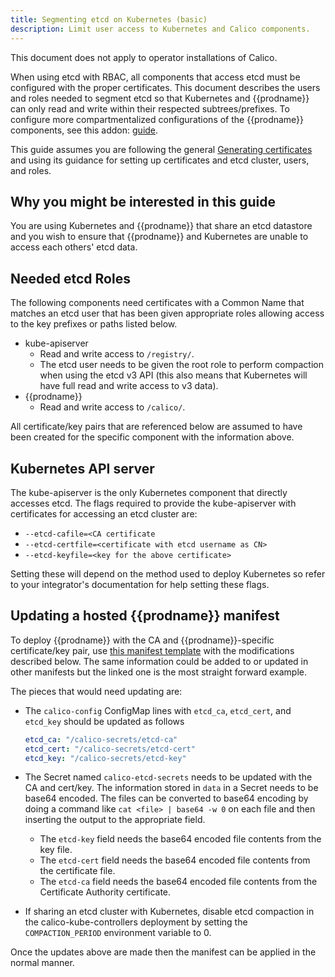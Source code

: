 ```yaml
---
title: Segmenting etcd on Kubernetes (basic)
description: Limit user access to Kubernetes and Calico components.
---
```




<Tabs>
<TabItem label="Operator" value="Operator-0">

This document does not apply to operator installations of Calico.


</TabItem>
<TabItem label="Manifest" value="Manifest-1">

When using etcd with RBAC, all components that access etcd must be configured
with the proper certificates. This document describes the users and roles
needed to segment etcd so that Kubernetes and {{prodname}} can only read and write
within their respected subtrees/prefixes. To configure more compartmentalized
configurations of the {{prodname}} components, see this addon:
[guide](kubernetes-advanced.mdx).

This guide assumes you are following the general
[Generating certificates](index.mdx) and using its guidance
for setting up certificates and etcd cluster, users, and roles.

## Why you might be interested in this guide

You are using Kubernetes and {{prodname}} that share an etcd datastore and you wish
to ensure that {{prodname}} and Kubernetes are unable to access each others' etcd
data.

## Needed etcd Roles

The following components need certificates with a Common Name that matches an
etcd user that has been given appropriate roles allowing access to the key
prefixes or paths listed below.

- kube-apiserver
  - Read and write access to `/registry/`.
  - The etcd user needs to be given the root role to perform compaction when
    using the etcd v3 API (this also means that Kubernetes will have
    full read and write access to v3 data).
- {{prodname}}
  - Read and write access to `/calico/`.

All certificate/key pairs that are referenced below are assumed to have been
created for the specific component with the information above.

## Kubernetes API server

The kube-apiserver is the only Kubernetes component that directly accesses etcd.
The flags required to provide the kube-apiserver with certificates for
accessing an etcd cluster are:

- `--etcd-cafile=<CA certificate`
- `--etcd-certfile=<certificate with etcd username as CN>`
- `--etcd-keyfile=<key for the above certificate>`

Setting these will depend on the method used to deploy Kubernetes so refer
to your integrator's documentation for help setting these flags.

## Updating a hosted {{prodname}} manifest

To deploy {{prodname}} with the CA and {{prodname}}-specific certificate/key pair,
use [this manifest template]({{data.versions.first.manifests_url}}/manifests/calico-etcd.yaml)
with the modifications described below. The same information could be added to
or updated in other manifests but the linked one is the most straight forward
example.

The pieces that would need updating are:

- The `calico-config` ConfigMap lines with `etcd_ca`, `etcd_cert`, and
  `etcd_key` should be updated as follows
  ```yaml
  etcd_ca: "/calico-secrets/etcd-ca"
  etcd_cert: "/calico-secrets/etcd-cert"
  etcd_key: "/calico-secrets/etcd-key"
  ```

- The Secret named `calico-etcd-secrets` needs to be updated with the CA and
  cert/key. The information stored in `data` in a Secret needs to be base64
  encoded. The files can be converted to base64 encoding by doing a command
  like `cat <file> | base64 -w 0` on each file and then inserting the output
  to the appropriate field.
    - The `etcd-key` field needs the base64 encoded file contents from the
	  key file.
	- The `etcd-cert` field needs the base64 encoded file contents from the
	  certificate file.
	- The `etcd-ca` field needs the base64 encoded file contents from the
	  Certificate Authority certificate.

- If sharing an etcd cluster with Kubernetes, disable etcd compaction in the
  calico-kube-controllers deployment by setting the `COMPACTION_PERIOD` environment variable to 0.

Once the updates above are made then the manifest can be applied in the normal manner.


</TabItem>

</Tabs>
